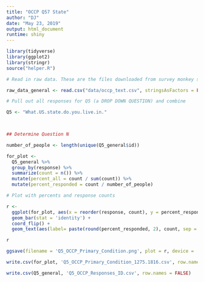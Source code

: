 ```yaml
---
title: "OCCP Q57 State"
author: "DJ"
date: "May 23, 2019"
output: html_document
runtime: shiny
---
```


```r
library(tidyverse)
library(ggplot2)
library(stringr)
source("helper.R")
```

```r
# Read in raw data. These are the files downloaded from survey monkey saved as a .csv

raw_data_general <- read.csv("data/occp_text.csv", stringsAsFactors = FALSE)

```

```r
# Pull out all responses for Q5 (a DROP DOWN QUESTION) and combine

Q5 <- "What.US.state.do.you.live.in."


  
## Determine Question N

number_of_people <- length(unique(Q5_general$id))

```


```r

for_plot <- 
  Q5_general %>%
  group_by(response) %>%
  summarize(count = n()) %>%
  mutate(percent_all = count / sum(count)) %>%
  mutate(percent_responded = count / number_of_people)

```

```r
# Plot with percents and response counts

r <- 
  ggplot(for_plot, aes(x = reorder(response, count), y = percent_responded)) +
  geom_bar(stat = 'identity') +
  coord_flip() +
  geom_text(aes(label= paste(round(percent_responded, 2), count, sep = "***")))

r

```

```r

ggsave(filename = 'Q5_OCCP_Primary_Condition.png', plot = r, device = 'png')

write.csv(for_plot, 'Q5_OCCP_Primary_Condition_1275.1816.csv', row.names = FALSE)

write.csv(Q5_general, 'Q5_OCCP_Responses_ID.csv', row.names = FALSE)

```